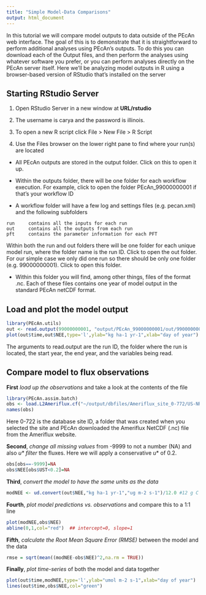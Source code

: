```yaml
---
title: "Simple Model-Data Comparisons"
output: html_document
---
```


In this tutorial we will compare model outputs to data outside of the PEcAn web interface. The goal of this is to demonstrate that it is straightforward to perform additional analyses using PEcAn’s outputs. To do this you can download each of the Output files, and then perform the analyses using whatever software you prefer, or you can perform analyses directly on the PEcAn server itself. Here we’ll be analyzing model outputs in R using a browser-based version of RStudio that’s installed on the server

## Starting RStudio Server

1. Open RStudio Server in a new window at **URL/rstudio** 
 
2.	The username is carya and the password is illinois.

3.	To open a new R script click File > New File > R Script

4.	Use the Files browser on the lower right pane to find where your run(s) are located

  + All PEcAn outputs are stored in the output folder. Click on this to open it up.

  + Within the outputs folder, there will be one folder for each workflow execution. For example, click to open the folder PEcAn_99000000001 if that’s your workflow ID

  + A workflow folder will have a few log and settings files (e.g. pecan.xml) and the following subfolders

```  
run		contains all the inputs for each run
out		contains all the outputs from each run
pft		contains the parameter information for each PFT
```

Within both the run and out folders there will be one folder for each unique model run, where the folder name is the run ID. Click to open the out folder. For our simple case we only did one run so there should be only one folder (e.g. 99000000001). Click to open this folder.

  + Within this folder you will find, among other things, files of the format <year>.nc. Each of these files contains one year of model output in the standard PEcAn netCDF format.

## Load and plot the model output

```r
library(PEcAn.utils)
out <- read.output(99000000001, "output/PEcAn_99000000001/out/99000000001/" ,2006,2006,c("time","NEE"))
plot(out$time,out$NEE,type='l',ylab="kg ha-1 yr-1",xlab="day of year")
```

The arguments to read.output are the run ID, the folder where the run is located, the start year, the end year, and the variables being read.

##	Compare model to flux observations

**First** _load up the observations_ and take a look at the contents of the file

```r
library(PEcAn.assim.batch)
obs <- load.L2Ameriflux.cf("~/output/dbfiles/Ameriflux_site_0-772/US-NR1.2006.nc")
names(obs)
```

Here 0-722 is the database site ID, a folder that was created when you selected the site and PEcAn downloaded the Ameriflux NetCDF (.nc) file from the Ameriflux website. 

**Second**, _change all missing values_ from -9999 to not a number (NA) and also _$u*$ filter_ the fluxes. Here we will apply a conservative $u*$ of 0.2.

```r
obs[obs==-9999]=NA
obs$NEE[obs$UST<0.2]=NA
```

**Third**, _convert the model to have the same units as the data_

```r
modNEE <- ud.convert(out$NEE,"kg ha-1 yr-1","ug m-2 s-1")/12.0 #12 g C per mol
```

**Fourth**, _plot model predictions vs. observations_ and compare this to a 1:1 line 

```r
plot(modNEE,obs$NEE)
abline(0,1,col="red")  ## intercept=0, slope=1
```

**Fifth**, _calculate the Root Mean Square Error (RMSE)_ between the model and the data

```r
rmse = sqrt(mean((modNEE-obs$NEE)^2,na.rm = TRUE))
```

**Finally**, _plot time-series_ of both the model and data together

```r
plot(out$time,modNEE,type='l',ylab="umol m-2 s-1",xlab="day of year")
lines(out$time,obs$NEE,col="green")
```
